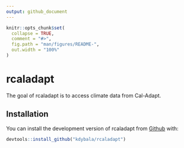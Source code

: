 ```yaml
---
output: github_document
---
```


<!-- README.md is generated from README.Rmd. Please edit that file -->

```r
knitr::opts_chunk$set(
  collapse = TRUE,
  comment = "#>",
  fig.path = "man/figures/README-",
  out.width = "100%"
)
```

# rcaladapt

<!-- badges: start -->
<!-- badges: end -->

The goal of rcaladapt is to access climate data from Cal-Adapt.

## Installation

You can install the development version of rcaladapt from [Github](https://github.com/kdybala/rcaladapt) with:

``` r
devtools::install_github("kdybala/rcaladapt")
```
<!-- You can install the released version of rcaladapt from [CRAN](https://CRAN.R-project.org) with: -->

<!-- ``` r -->
<!-- install.packages("rcaladapt") -->
<!-- ``` -->

<!-- ## Example -->

<!-- This is a basic example which shows you how to solve a common problem: -->

<!-- ```{r example} -->
<!-- library(rcaladapt) -->
<!-- ## basic example code -->
<!-- ``` -->

<!-- What is special about using `README.Rmd` instead of just `README.md`? You can include R chunks like so: -->

<!-- ```{r cars} -->
<!-- summary(cars) -->
<!-- ``` -->

<!-- You'll still need to render `README.Rmd` regularly, to keep `README.md` up-to-date. -->

<!-- You can also embed plots, for example: -->

<!-- ```{r pressure, echo = FALSE} -->
<!-- plot(pressure) -->
<!-- ``` -->

<!-- In that case, don't forget to commit and push the resulting figure files, so they display on GitHub! -->
